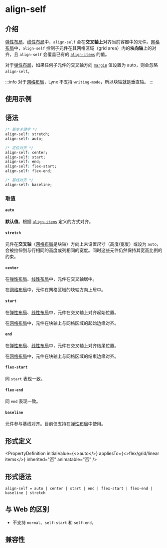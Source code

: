 # align-self


## 介绍

[弹性布局](/guide/ui/layout/flexible-box-layout.mdx)、[线性布局](/guide/ui/layout/linear-layout.mdx)中，`align-self` 会在**交叉轴上**对齐当前容器中的元件。[网格布局](/guide/ui/layout/grid-layout.mdx)中，`align-self` 控制子元件在其网格区域（grid area）内的**块向轴**上的对齐，且 `align-self` 会覆盖已有的 [`align-items`](./align-items.mdx) 的值。

对于[弹性布局](/guide/ui/layout/flexible-box-layout.mdx)，如果任何子元件的交叉轴方向 [`margin`](./margin.mdx) 值设置为 auto，则会忽略 `align-self`。

:::info
对于[网格布局](/guide/ui/layout/grid-layout.mdx)，Lynx 不支持 `writing-mode`，所以块轴就是垂直轴。
:::

## 使用示例


<Go
  example="css-api"
  defaultFile="src/align-self/App.tsx"
  img="https://lf-lynx.tiktok-cdns.com/obj/lynx-artifacts-oss-sg/lynx-website/assets/doc/css/align-self.jpg"
  defaultEntryFile="dist/align-self.lynx.bundle"
  entry="src/align-self"
/>

## 语法

```css
/* 基本关键字 */
align-self: stretch;
align-self: auto;

/* 定位对齐 */
align-self: center;
align-self: start;
align-self: end;
align-self: flex-start;
align-self: flex-end;

/* 基线对齐 */
align-self: baseline;
```

### 取值

#### `auto`

**默认值**。根据 [`align-items`](./align-items.mdx) 定义的方式对齐。

#### `stretch`

元件在**交叉轴**（[网格布局](/guide/ui/layout/grid-layout.mdx)是块轴）方向上未设置尺寸（高度/宽度）或设为 `auto`，会被拉伸到与行相同的高度或列相同的宽度。同时这些元件仍然保持其宽高比例的约束。

#### `center`

在[弹性布局](/guide/ui/layout/flexible-box-layout.mdx)、[线性布局](/guide/ui/layout/linear-layout.mdx)中，元件在交叉轴居中。

在[网格布局](/guide/ui/layout/grid-layout.mdx)中，元件在网格区域的块轴方向上居中。

#### `start`

在[弹性布局](/guide/ui/layout/flexible-box-layout.mdx)、[线性布局](/guide/ui/layout/linear-layout.mdx)中，元件在交叉轴上对齐起始位置。

在[网格布局](/guide/ui/layout/grid-layout.mdx)中，元件在块轴上与网格区域的起始边缘对齐。

#### `end`

在[弹性布局](/guide/ui/layout/flexible-box-layout.mdx)、[线性布局](/guide/ui/layout/linear-layout.mdx)中，元件在交叉轴上对齐结尾位置。

在[网格布局](/guide/ui/layout/grid-layout.mdx)中，元件在块轴上与网格区域的结束边缘对齐。

#### `flex-start`

同 `start` 表现一致。

#### `flex-end`

同 `end` 表现一致。

#### `baseline`

元件参与基线对齐。目前仅支持在[弹性布局](/guide/ui/layout/flexible-box-layout.mdx)中使用。

## 形式定义


<PropertyDefinition
  initialValue={<>auto</>}
  appliesTo={<>flex/grid/linear items</>}
  inherited="否"
  animatable="否"
/>

## 形式语法

```
align-self = auto | center | start | end | flex-start | flex-end | baseline | stretch
```

## 与 Web 的区别

- 不支持 `normal`、`self-start` 和 `self-end`。

## 兼容性


<LegacyCompatTable metadata="css/properties/align-self" />
